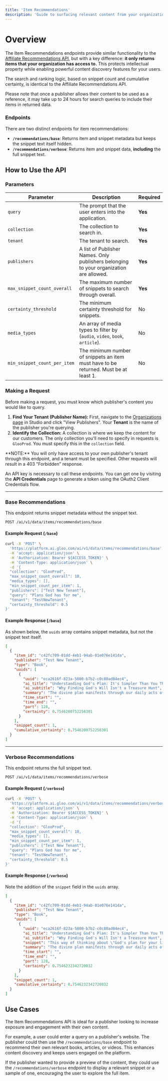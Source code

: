 ```yaml
---
title: 'Item Recommendations'
description: 'Guide to surfacing relevant content from your organization’s own data'
---
```


# Overview

The Item Recommendations endpoints provide similar functionality to the [Affiliate Recommendations API](/api-guides/affiliate-recommendations), but with a key difference: **it only returns items that your organization has access to.** This protects intellectual property while enabling powerful content discovery features for your users.

The search and ranking logic, based on snippet count and cumulative certainty, is identical to the Affiliate Recommendations API.

Please note that once a publisher allows their content to be used as a reference, it may take up to 24 hours for search queries to include their items in returned data.

### Endpoints

There are two distinct endpoints for item recommendations:

-   **`/recommendations/base`**: Returns item and snippet metadata but keeps the snippet text itself hidden.
-   **`/recommendations/verbose`**: Returns item and snippet data, **including** the full snippet text.

## How to Use the API

### Parameters

| Parameter                   | Description                                                                                         | Required |
| --------------------------- | --------------------------------------------------------------------------------------------------- | -------- |
| `query`                     | The prompt that the user enters into the application.                                               | **Yes** |
| `collection`                | The collection to search in.                                                                        | **Yes** |
| `tenant`                    | The tenant to search.                                                                               | **Yes** |
| `publishers`                | A list of Publisher Names. Only publishers belonging to your organization are allowed.              | **Yes** |
| `max_snippet_count_overall` | The maximum number of snippets to search through overall.                                           | **Yes** |
| `certainty_threshold`               | The minimum certainty threshold for snippets.                         | No       |
| `media_types`               | An array of media types to filter by (`audio`, `video`, `book`, `article`).                         | No       |
| `min_snippet_count_per_item`| The minimum number of snippets an item must have to be returned. Must be at least 1.                 | No       |

### Making a Request

Before making a request, you must know which publisher's content you would like to query.

1.  **Find Your Tenant (Publisher Name):** First, navigate to the [Organizations page](/studio/manage-organizations) in Studio and click "View Publishers". Your **Tenant** is the name of the publisher you're querying.
2.  **Identify the Collection:** A collection is where we keep the content for our customers. The only collection you'll need to specify in requests is `GlooProd`. You must specify this in the `collection` field.

<Info>
**NOTE:** You will only have access to your own publisher's tenant through this endpoint, and a tenant must be specified. Other requests will result in a 403 "Forbidden" response.
</Info>

An API key is necessary to call these endpoints. You can get one by visiting the **API Credentials** page to generate a token using the OAuth2 Client Credentials flow.

---

### Base Recommendations

This endpoint returns snippet metadata without the snippet text.

`POST /ai/v1/data/items/recommendations/base`

#### Example Request (`/base`)

```bash
curl -X 'POST' \
  'https://platform.ai.gloo.com/ai/v1/data/items/recommendations/base' \
  -H 'accept: application/json' \
  -H 'Authorization: Bearer ${ACCESS_TOKEN}' \
  -H 'Content-Type: application/json' \
  -d '{
  "collection": "GlooProd",
  "max_snippet_count_overall": 10,
  "media_types": [],
  "min_snippet_count_per_item": 1,
  "publishers": ["Test New Tenant"],
  "query": "Plans God has for me",
  "tenant": "TestNewTenant",
  "certainty_threshold": 0.5
}'
```

#### Example Response (`/base`)

As shown below, the `uuids` array contains snippet metadata, but not the snippet text itself.

```json
[
  {
    "item_id": "c42fc709-01dd-4eb1-94ab-01e076e141da",
    "publisher": "Test New Tenant",
    "type": "Book",
    "uuids": [
      {
        "uuid": "eca2616f-823a-5800-b7b2-c0c80ad84ec4",
        "ai_title": "Understanding God's Plan: It's Simpler Than You Think",
        "ai_subtitle": "Why Finding God's Will Isn't a Treasure Hunt",
        "summary": "The divine plan manifests through our daily acts of goodness, rather than existing as a predetermined sequence we must discover.",
        "time_start": "",
        "time_end": "",
        "part": 128,
        "certainty": 0.7546200752258301
      }
    ],
    "snippet_count": 1,
    "cumulative_certainty": 0.7546200752258301
  }
]
```

---

### Verbose Recommendations

This endpoint returns the full snippet text.

`POST /ai/v1/data/items/recommendations/verbose`

#### Example Request (`/verbose`)

```bash
curl -X 'POST' \
  'https://platform.ai.gloo.com/ai/v1/data/items/recommendations/verbose' \
  -H 'accept: application/json' \
  -H 'Authorization: Bearer ${ACCESS_TOKEN}' \
  -H 'Content-Type: application/json' \
  -d '{
  "collection": "GlooProd",
  "max_snippet_count_overall": 10,
  "media_types": [],
  "min_snippet_count_per_item": 1,
  "publishers": ["Test New Tenant"],
  "query": "Plans God has for me",
  "tenant": "TestNewTenant",
  "certainty_threshold": 0.5
}'
```

#### Example Response (`/verbose`)

Note the addition of the `snippet` field in the `uuids` array.

```json
[
  {
    "item_id": "c42fc709-01dd-4eb1-94ab-01e076e141da",
    "publisher": "Test New Tenant",
    "type": "Book",
    "uuids": [
      {
        "uuid": "eca2616f-823a-5800-b7b2-c0c80ad84ec4",
        "ai_title": "Understanding God's Plan: It's Simpler Than You Think",
        "ai_subtitle": "Why Finding God's Will Isn't a Treasure Hunt",
        "snippet": "This way of thinking about \"God's plan for your life\" is guaranteed to give us a headache—and it's just not how he operates. It's not that God's holding the treasure map and we have to guess the route to the X that marks the spot...",
        "summary": "The divine plan manifests through our daily acts of goodness, rather than existing as a predetermined sequence we must discover.",
        "time_start": "",
        "time_end": "",
        "part": 128,
        "certainty": 0.7546232342720032
      }
    ],
    "snippet_count": 1,
    "cumulative_certainty": 0.7546232342720032
  }
]
```

## Use Cases

The Item Recommendations API is ideal for a publisher looking to increase exposure and engagement with their own content.

For example, a user could enter a query on a publisher's website. The publisher could then use the `/recommendations/base` endpoint to recommend their own relevant books, articles, or videos. This enhances content discovery and keeps users engaged on the platform.

If the publisher wanted to provide a preview of the content, they could use the `/recommendations/verbose` endpoint to display a relevant snippet or a sample of one, encouraging the user to explore the full item.
